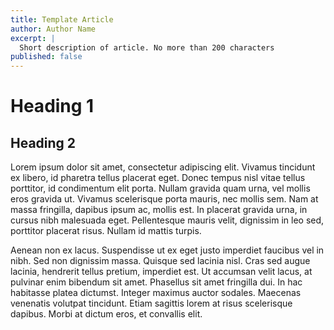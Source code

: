 ```yaml
---
title: Template Article
author: Author Name
excerpt: |
  Short description of article. No more than 200 characters
published: false
---
```


# Heading 1

## Heading 2

Lorem ipsum dolor sit amet, consectetur adipiscing elit. Vivamus tincidunt ex libero, id pharetra tellus placerat eget. Donec tempus nisl vitae tellus porttitor, id condimentum elit porta. Nullam gravida quam urna, vel mollis eros gravida ut. Vivamus scelerisque porta mauris, nec mollis sem. Nam at massa fringilla, dapibus ipsum ac, mollis est. In placerat gravida urna, in cursus nibh malesuada eget. Pellentesque mauris velit, dignissim in leo sed, porttitor placerat risus. Nullam id mattis turpis.

Aenean non ex lacus. Suspendisse ut ex eget justo imperdiet faucibus vel in nibh. Sed non dignissim massa. Quisque sed lacinia nisl. Cras sed augue lacinia, hendrerit tellus pretium, imperdiet est. Ut accumsan velit lacus, at pulvinar enim bibendum sit amet. Phasellus sit amet fringilla dui. In hac habitasse platea dictumst. Integer maximus auctor sodales. Maecenas venenatis volutpat tincidunt. Etiam sagittis lorem at risus scelerisque dapibus. Morbi at dictum eros, et convallis elit.
